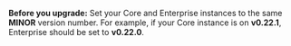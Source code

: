 **Before you upgrade:** Set your Core and Enterprise instances to the same **MINOR** version number. For example, if your Core instance is on **v0.22.1**, Enterprise should be set to **v0.22.0**.
